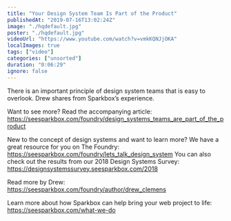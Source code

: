 ```yaml
---
title: "Your Design System Team Is Part of the Product"
publishedAt: "2019-07-16T13:02:24Z"
image: "./hqdefault.jpg"
poster: "./hqdefault.jpg"
videoUrl: "https://www.youtube.com/watch?v=vmkKQNJjOKA"
localImages: true
tags: ["video"]
categories: ["unsorted"]
duration: "0:06:29"
ignore: false
---
```

There is an important principle of design system teams that is easy to overlook. Drew shares from Sparkbox’s experience.

Want to see more? Read the accompanying article: https://seesparkbox.com/foundry/design_systems_teams_are_part_of_the_product

New to the concept of design systems and want to learn more? 
We have a great resource for you on The Foundry: https://seesparkbox.com/foundry/lets_talk_design_system
You can also check out the results from our 2018 Design Systems Survey: 
https://designsystemssurvey.seesparkbox.com/2018

Read more by Drew: https://seesparkbox.com/foundry/author/drew_clemens

Learn more about how Sparkbox can help bring your web project to life: https://seesparkbox.com/what-we-do
